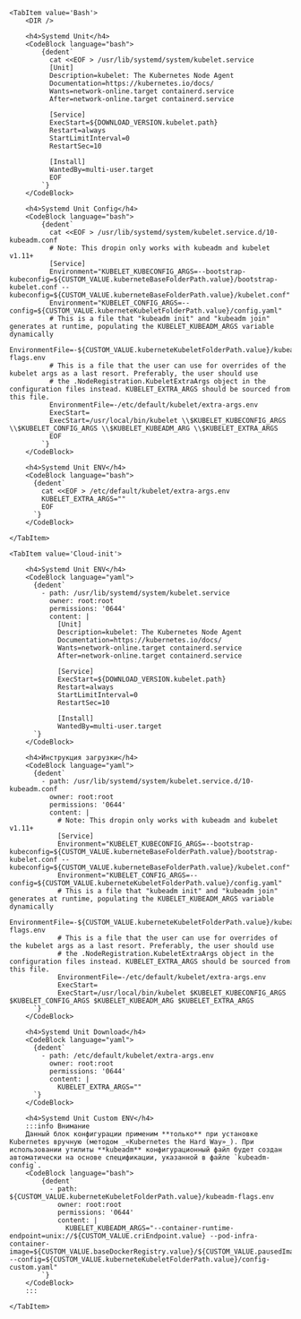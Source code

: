 
<Tabs groupId="install-type">

    <TabItem value='Bash'>
        <DIR />

        <h4>Systemd Unit</h4>
        <CodeBlock language="bash">
            {dedent`
              cat <<EOF > /usr/lib/systemd/system/kubelet.service
              [Unit]
              Description=kubelet: The Kubernetes Node Agent
              Documentation=https://kubernetes.io/docs/
              Wants=network-online.target containerd.service
              After=network-online.target containerd.service

              [Service]
              ExecStart=${DOWNLOAD_VERSION.kubelet.path}
              Restart=always
              StartLimitInterval=0
              RestartSec=10

              [Install]
              WantedBy=multi-user.target
              EOF
            `}
        </CodeBlock>

        <h4>Systemd Unit Config</h4>
        <CodeBlock language="bash">
            {dedent`
              cat <<EOF > /usr/lib/systemd/system/kubelet.service.d/10-kubeadm.conf
              # Note: This dropin only works with kubeadm and kubelet v1.11+
              [Service]
              Environment="KUBELET_KUBECONFIG_ARGS=--bootstrap-kubeconfig=${CUSTOM_VALUE.kuberneteBaseFolderPath.value}/bootstrap-kubelet.conf --kubeconfig=${CUSTOM_VALUE.kuberneteBaseFolderPath.value}/kubelet.conf"
              Environment="KUBELET_CONFIG_ARGS=--config=${CUSTOM_VALUE.kuberneteKubeletFolderPath.value}/config.yaml"
              # This is a file that "kubeadm init" and "kubeadm join" generates at runtime, populating the KUBELET_KUBEADM_ARGS variable dynamically
              EnvironmentFile=-${CUSTOM_VALUE.kuberneteKubeletFolderPath.value}/kubeadm-flags.env
              # This is a file that the user can use for overrides of the kubelet args as a last resort. Preferably, the user should use
              # the .NodeRegistration.KubeletExtraArgs object in the configuration files instead. KUBELET_EXTRA_ARGS should be sourced from this file.
              EnvironmentFile=-/etc/default/kubelet/extra-args.env
              ExecStart=
              ExecStart=/usr/local/bin/kubelet \\$KUBELET_KUBECONFIG_ARGS \\$KUBELET_CONFIG_ARGS \\$KUBELET_KUBEADM_ARG \\$KUBELET_EXTRA_ARGS
              EOF
            `}
        </CodeBlock>

        <h4>Systemd Unit ENV</h4>
        <CodeBlock language="bash">
          {dedent`
            cat <<EOF > /etc/default/kubelet/extra-args.env
            KUBELET_EXTRA_ARGS=""
            EOF
          `}
        </CodeBlock>

    </TabItem>

    <TabItem value='Cloud-init'>

        <h4>Systemd Unit ENV</h4>
        <CodeBlock language="yaml">
          {dedent`
            - path: /usr/lib/systemd/system/kubelet.service
              owner: root:root
              permissions: '0644'
              content: |
                [Unit]
                Description=kubelet: The Kubernetes Node Agent
                Documentation=https://kubernetes.io/docs/
                Wants=network-online.target containerd.service
                After=network-online.target containerd.service

                [Service]
                ExecStart=${DOWNLOAD_VERSION.kubelet.path}
                Restart=always
                StartLimitInterval=0
                RestartSec=10

                [Install]
                WantedBy=multi-user.target
          `}
        </CodeBlock>

        <h4>Инструкция загрузки</h4>
        <CodeBlock language="yaml">
          {dedent`
            - path: /usr/lib/systemd/system/kubelet.service.d/10-kubeadm.conf
              owner: root:root
              permissions: '0644'
              content: |
                # Note: This dropin only works with kubeadm and kubelet v1.11+
                [Service]
                Environment="KUBELET_KUBECONFIG_ARGS=--bootstrap-kubeconfig=${CUSTOM_VALUE.kuberneteBaseFolderPath.value}/bootstrap-kubelet.conf --kubeconfig=${CUSTOM_VALUE.kuberneteBaseFolderPath.value}/kubelet.conf"
                Environment="KUBELET_CONFIG_ARGS=--config=${CUSTOM_VALUE.kuberneteKubeletFolderPath.value}/config.yaml"
                # This is a file that "kubeadm init" and "kubeadm join" generates at runtime, populating the KUBELET_KUBEADM_ARGS variable dynamically
                EnvironmentFile=-${CUSTOM_VALUE.kuberneteKubeletFolderPath.value}/kubeadm-flags.env
                # This is a file that the user can use for overrides of the kubelet args as a last resort. Preferably, the user should use
                # the .NodeRegistration.KubeletExtraArgs object in the configuration files instead. KUBELET_EXTRA_ARGS should be sourced from this file.
                EnvironmentFile=-/etc/default/kubelet/extra-args.env
                ExecStart=
                ExecStart=/usr/local/bin/kubelet $KUBELET_KUBECONFIG_ARGS $KUBELET_CONFIG_ARGS $KUBELET_KUBEADM_ARG $KUBELET_EXTRA_ARGS
          `}
        </CodeBlock>

        <h4>Systemd Unit Download</h4>
        <CodeBlock language="yaml">
          {dedent`
            - path: /etc/default/kubelet/extra-args.env
              owner: root:root
              permissions: '0644'
              content: |
                KUBELET_EXTRA_ARGS=""
          `}
        </CodeBlock>

        <h4>Systemd Unit Custom ENV</h4>
        :::info Внимание
        Данный блок конфигурации применим **только** при установке Kubernetes вручную (методом _«Kubernetes the Hard Way»_). При использовании утилиты **kubeadm** конфигурационный файл будет создан автоматически на основе спецификации, указанной в файле `kubeadm-config`.
        <CodeBlock language="bash">
            {dedent`
              - path: ${CUSTOM_VALUE.kuberneteKubeletFolderPath.value}/kubeadm-flags.env
                owner: root:root
                permissions: '0644'
                content: |
                  KUBELET_KUBEADM_ARGS="--container-runtime-endpoint=unix://${CUSTOM_VALUE.criEndpoint.value} --pod-infra-container-image=${CUSTOM_VALUE.baseDockerRegistry.value}/${CUSTOM_VALUE.pausedImage.value} --config=${CUSTOM_VALUE.kuberneteKubeletFolderPath.value}/config-custom.yaml"
            `}
        </CodeBlock>
        :::

    </TabItem>

</Tabs>

